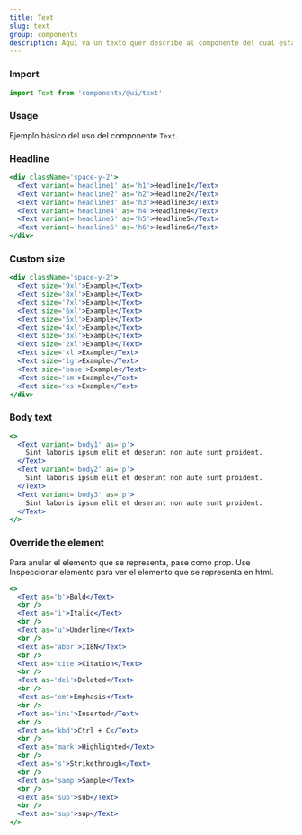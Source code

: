 ```yaml
---
title: Text
slug: text
group: components
description: Aqui va un texto quer describe al componente del cual estamos haciendo referencia en los siguientes ejemplos.
---
```


### Import

```js
import Text from 'components/@ui/text'
```

### Usage

Ejemplo básico del uso del componente `Text`.

### Headline

```jsx
<div className='space-y-2'>
  <Text variant='headline1' as='h1'>Headline1</Text>
  <Text variant='headline2' as='h2'>Headline2</Text>
  <Text variant='headline3' as='h3'>Headline3</Text>
  <Text variant='headline4' as='h4'>Headline4</Text>
  <Text variant='headline5' as='h5'>Headline5</Text>
  <Text variant='headline6' as='h6'>Headline6</Text>
</div>
```

### Custom size

```jsx
<div className='space-y-2'>
  <Text size='9xl'>Example</Text>
  <Text size='8xl'>Example</Text>
  <Text size='7xl'>Example</Text>
  <Text size='6xl'>Example</Text>
  <Text size='5xl'>Example</Text>
  <Text size='4xl'>Example</Text>
  <Text size='3xl'>Example</Text>
  <Text size='2xl'>Example</Text>
  <Text size='xl'>Example</Text>
  <Text size='lg'>Example</Text>
  <Text size='base'>Example</Text>
  <Text size='sm'>Example</Text>
  <Text size='xs'>Example</Text>
</div>
```

### Body text

```jsx
<>
  <Text variant='body1' as='p'>
    Sint laboris ipsum elit et deserunt non aute sunt proident.
  </Text>
  <Text variant='body2' as='p'>
    Sint laboris ipsum elit et deserunt non aute sunt proident.
  </Text>
  <Text variant='body3' as='p'>
    Sint laboris ipsum elit et deserunt non aute sunt proident.
  </Text>
</>
```

### Override the element

Para anular el elemento que se representa, pase como prop. Use Inspeccionar elemento para ver el elemento que se representa en html.

```jsx
<>
  <Text as='b'>Bold</Text>
  <br />
  <Text as='i'>Italic</Text>
  <br />
  <Text as='u'>Underline</Text>
  <br />
  <Text as='abbr'>I18N</Text>
  <br />
  <Text as='cite'>Citation</Text>
  <br />
  <Text as='del'>Deleted</Text>
  <br />
  <Text as='em'>Emphasis</Text>
  <br />
  <Text as='ins'>Inserted</Text>
  <br />
  <Text as='kbd'>Ctrl + C</Text>
  <br />
  <Text as='mark'>Highlighted</Text>
  <br />
  <Text as='s'>Strikethrough</Text>
  <br />
  <Text as='samp'>Sample</Text>
  <br />
  <Text as='sub'>sub</Text>
  <br />
  <Text as='sup'>sup</Text>
</>
```
